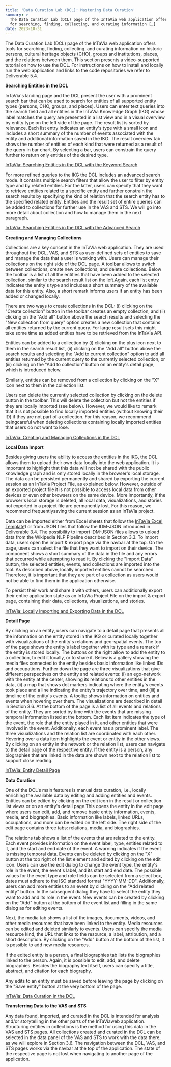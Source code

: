 ```yaml
---
title: 'Data Curation Lab (DCL): Mastering Data Curation'
summary: >
  The Data Curation Lab (DCL) page of the InTaVia web application offers tools
  for searching, finding, collecting, and curating information […]
date: 2023-10-31
---
```

The Data Curation Lab (DCL) page of the InTaVia web application offers tools for searching, finding, collecting, and curating information on historic persons, cultural heritage objects (CHO), groups and institutions, places, and the relations between them. This section presents a video-supported tutorial on how to use the DCL. For instructions on how to install and locally run the web application and links to the code repositories we refer to Deliverable 5.4.

**Searching Entities in the DCL**

InTaVia's landing page and the DCL present the user with a prominent search bar that can be used to search for entities of all supported entity types (persons, CHO, groups, and places). Users can enter text queries into the search field and all entities in the InTaVia Knowledge Graph (IKG) whose label matches the query are presented in a list view and in a visual overview by entity type on the left side of the page. The result list is sorted by relevance. Each list entry indicates an entity's type with a small icon and includes a short summary of the number of events associated with the entity and additional information saved in the IKG. The result overview tab shows the number of entities of each kind that were returned as a result of the query in bar chart. By selecting a bar, users can constrain the query further to return only entities of the desired type.

[InTaVia: Searching Entities in the DCL with the Keyword Search](https://www.youtube.com/embed/3Q2MFiVvbco?feature=oembed)

For more refined queries to the IKG the DCL includes an advanced search mode. It contains multiple search filters that allow the user to filter by entity type and by related entities. For the latter, users can specify that they want to retrieve entities related to a specific entity and further constrain the search results by specifying the kind of relation that the search entity has to the specified related entity. Entities and the result set of entire queries can be added to collections for further use in the VAS and STS. We will go into more detail about collection and how to manage them in the next paragraph.

[InTaVia: Searching Entities in the DCL with the Advanced Search](https://www.youtube.com/embed/SKmkLscU9Rs?feature=oembed)

**Creating and Managing Collections**

Collections are a key concept in the InTaVia web application. They are used throughout the DCL, VAS, and STS as user-defined sets of entities to save and manage the data that a user is working with. Users can manage their collections on the right side of the DCL page. A toolbar allows to switch between collections, create new collections, and delete collections. Below the toolbar is a list of all the entities that have been added to the selected collection, similar to the search result list on the left.Again, each list entry indicates the entity's type and includes a short summary of the available data for this entity. Also, a short remark informs users if an entity has been added or changed locally.

There are two ways to create collections in the DCL: (i) clicking on the "Create collection" button in the toolbar creates an empty collection, and (ii) clicking on the "Add all" button above the search results and selecting the "New collection from query" option creates a new collection that contains all entities returned by the current query. For large result sets this might take some time as added entities have to be retrieved from the InTaVia API.

Entities can be added to a collection by (i) clicking on the plus icon next to them in the search result list, (ii) clicking on the "Add all" button above the search results and selecting the "Add to current collection" option to add all entities returned by the current query to the currently selected collection, or (iii) clicking on the "Add to collection" button on an entity's detail page, which is introduced below.

Similarly, entities can be removed from a collection by clicking on the "X" icon next to them in the collection list.

Users can delete the currently selected collection by clicking on the delete button in the toolbar. This will delete the collection but not the entities if they are locally imported (see below). However, we would like to remark that it is not possible to find locally imported entities (without knowing their ID) if they are not part of a collection. For this reason, we recommend beingcareful when deleting collections containing locally imported entities that users do not want to lose.

[InTaVia: Creating and Managing Collections in the DCL](https://www.youtube.com/embed/tBculF3m-wk?feature=oembed)

**Local Data Import**

Besides giving users the ability to access the entities in the IKG, the DCL allows them to upload their own data locally into the web application. It is important to highlight that this data will not be shared with the public knowledge graph and is only stored locally in the browser's local storage. The data can be persisted permanently and shared by exporting the current session as an InTaVia Project File, as explained below. However, outside of an exported project file it is not possible to access local data from other devices or even other browsers on the same device. More importantly, if the browser's local storage is deleted, all local data, visualizations, and stories not exported in a project file are permanently lost. For this reason, we recommend frequentlysaving the current session as an InTaVia project.

Data can be imported either from Excel sheets that follow the [InTaVia Excel Template](https://github.com/InTaVia/data-import/tree/main/public/data)1 or from JSON files that follow the IDM-JSON introduced in Deliverable 3.4. The possibility to import IDM-JSON files allows to upload data from the Wikipedia NLP Pipeline described in Section 3.3. To import data, users open the import & export page via the navbar at the top. On the page, users can select the file that they want to import on their device. The component shows a short summary of the data in the file and any errors that occurred while attempting to read it. By clicking the "Import Data" button, the selected entities, events, and collections are imported into the tool. As described above, locally imported entities cannot be searched. Therefore, it is important that they are part of a collection as users would not be able to find them in the application otherwise.

To persist their work and share it with others, users can additionally export their entire application state as an InTaVia Project File on the import & export page, containing their data, collections, visualizations, and stories.

[InTaVia: Locally Importing and Exporting Data in the DCL](https://www.youtube.com/embed/0nyz5IsE9-U?feature=oembed)

**Detail Page**

By clicking on an entity, users can navigate to a detail page that presents all the information on the entity stored in the IKG or curated locally together with visualizations of the entity's relations and geo-spatial events. The top of the page shows the entity's label together with its type and a remark if the entity is stored locally. The buttons on the right allow to add the entity to a collection, to edit it locally, or to share it. Below is a gallery showing the media files connected to the entity besides basic information like linked IDs and occupations. Further down the page are three visualizations that give different perspectives on the entity and related events: (i) an ego-network with the entity at the center, showing its relations to other entities in the data, (ii) a map that shows dot markers indicating where the entity's events took place and a line indicating the entity's trajectory over time, and (iii) a timeline of the entity's events. A tooltip shows information on entities and events when hovering over them. The visualizations are described in detail in Section 3.6. At the bottom of the page is a list of all events and relations of the entity. They are sorted by time with the events that are missing temporal information listed at the bottom. Each list item indicates the type of the event, the role that the entity played in it, and other entities that were involved in the event. Additionally, each event has a prominent label. The three visualizations and the relation list are coordinated with each other. Hovering over a data item highlights the event or entity in the other views. By clicking on an entity in the network or the relation list, users can navigate to the detail page of the respective entity. If the entity is a person, any biographies that are linked in the data are shown next to the relation list to support close reading.

[InTaVia: Entity Detail Page](https://www.youtube.com/embed/D389Y3xonXA?feature=oembed)

**Data Curation**

One of the DCL's main features is manual data curation, i.e., locally enriching the available data by editing and adding entities and events. Entities can be edited by clicking on the edit icon in the result or collection list views or on an entity's detail page.This opens the entity in the edit page where users can edit, add, and remove basic entity information, events, media, and biographies. Basic information like labels, linked URLs, occupations, and more can be edited on the left side. The right side of the edit page contains three tabs: relations, media, and biographies.

The relations tab shows a list of the events that are related to the entity. Each event provides information on the event label, type, entities related to it, and the start and end date of the event. A warning indicates if the event is missing temporal data. Events can be deleted by clicking on the "X" button at the top right of the list element and edited by clicking on the edit icon. Users can use the edit dialog to change the event type, the entity's role in the event, the event's label, and its start and end date. The possible values for the event type and role fields can be selected from a select box, dates must adhere to the ISO standard format "YYYY-MM-DD". Additionally, users can add more entities to an event by clicking on the "Add related entity" button. In the subsequent dialog they have to select the entity they want to add and its role in the event. New events can be created by clicking on the "Add" button at the bottom of the event list and filling in the same dialog as for editing events.

Next, the media tab shows a list of the images, documents, videos, and other media resources that have been linked to the entity. Media resources can be edited and deleted similarly to events. Users can specify the media resource kind, the URL that links to the resource, a label, attribution, and a short description. By clicking on the "Add" button at the bottom of the list, it is possible to add new media resources.

If the edited entity is a person, a final biographies tab lists the biographies linked to the person. Again, it is possible to edit, add, and delete biographies. Besides the biography text itself, users can specify a title, abstract, and citation for each biography.

Any edits to an entity must be saved before leaving the page by clicking on the "Save entity" button at the very bottom of the page.

[InTaVia: Data Curation in the DCL](https://www.youtube.com/embed/pGdZo0ha0_U?feature=oembed)

**Transferring Data to the VAS and STS**

Any data found, imported, and curated in the DCL is intended for analysis and/or storytelling in the other parts of the InTaViaweb application. Structuring entities in collections is the method for using this data in the VAS and STS pages. All collections created and curated in the DCL can be selected in the data panel of the VAS and STS to work with the data there, as we will explore in Section 3.6. The navigation between the DCL, VAS, and STS pages works via the navbar at the top of the application. The state of the respective page is not lost when navigating to another page of the application.
